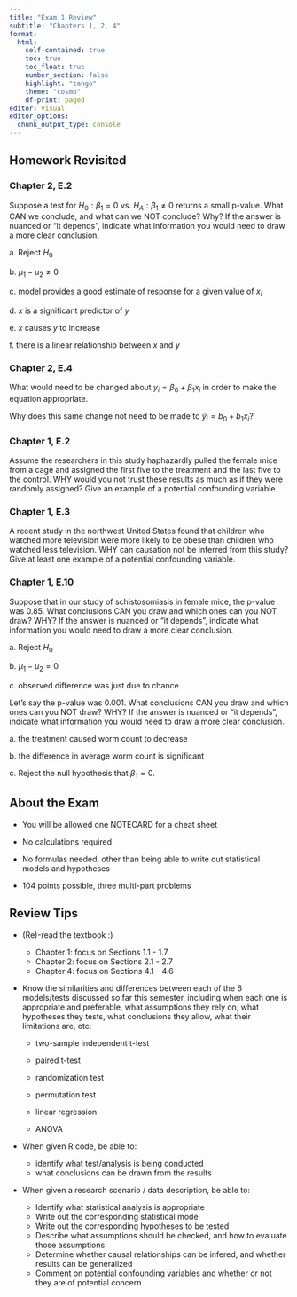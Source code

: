 ```yaml
---
title: "Exam 1 Review"
subtitle: "Chapters 1, 2, 4"
format: 
  html:
    self-contained: true
    toc: true
    toc_float: true
    number_section: false
    highlight: "tango"
    theme: "cosmo"
    df-print: paged
editor: visual
editor_options: 
  chunk_output_type: console
---
```


## Homework Revisited

### Chapter 2, E.2

Suppose a test for *H*<sub>0</sub> : *β*<sub>1</sub> = 0 vs. *H*<sub>*A*</sub> : *β*<sub>1</sub> ≠ 0 returns a small p-value. What CAN we conclude, and what can we NOT conclude? Why? If the answer is nuanced or "it depends", indicate what information you would need to draw a more clear conclusion.

a\. Reject *H*<sub>0</sub>

b\. *μ*<sub>1</sub> − *μ*<sub>2</sub> ≠ 0

c\. model provides a good estimate of response for a given value of *x*<sub>*i*</sub>

d\. *x* is a significant predictor of *y*

e\. *x* causes *y* to increase

f\. there is a linear relationship between *x* and *y*

### Chapter 2, E.4

What would need to be changed about *y*<sub>*i*</sub> = *β*<sub>0</sub> + *β*<sub>1</sub>*x*<sub>*i*</sub> in order to make the equation appropriate.

Why does this same change not need to be made to *ŷ*<sub>*i*</sub> = *b*<sub>0</sub> + *b*<sub>1</sub>*x*<sub>*i*</sub>?

### Chapter 1, E.2

Assume the researchers in this study haphazardly pulled the female mice from a cage and assigned the first five to the treatment and the last five to the control. WHY would you not trust these results as much as if they were randomly assigned? Give an example of a potential confounding variable.

### Chapter 1, E.3

A recent study in the northwest United States found that children who watched more television were more likely to be obese than children who watched less television. WHY can causation not be inferred from this study? Give at least one example of a potential confounding variable.

### Chapter 1, E.10

Suppose that in our study of schistosomiasis in female mice, the p-value was 0.85. What conclusions CAN you draw and which ones can you NOT draw? WHY? If the answer is nuanced or "it depends", indicate what information you would need to draw a more clear conclusion.

a\. Reject *H*<sub>0</sub>

b\. *μ*<sub>1</sub> − *μ*<sub>2</sub> = 0

c\. observed difference was just due to chance

Let's say the p-value was 0.001. What conclusions CAN you draw and which ones can you NOT draw? WHY? If the answer is nuanced or "it depends", indicate what information you would need to draw a more clear conclusion.

a\. the treatment caused worm count to decrease

b\. the difference in average worm count is significant

c\. Reject the null hypothesis that *β*<sub>1</sub> = 0.

## About the Exam

- You will be allowed one NOTECARD for a cheat sheet

- No calculations required

- No formulas needed, other than being able to write out statistical models and hypotheses

- 104 points possible, three multi-part problems


## Review Tips

- (Re)-read the textbook :)
    - Chapter 1: focus on Sections 1.1 - 1.7
    - Chapter 2: focus on Sections 2.1 - 2.7
    - Chapter 4: focus on Sections 4.1 - 4.6

-   Know the similarities and differences between each of the 6 models/tests discussed so far this semester, including when each one is appropriate and preferable, what assumptions they rely on, what hypotheses they tests, what conclusions they allow, what their limitations are, etc:

    -   two-sample independent t-test

    -   paired t-test

    -   randomization test

    -   permutation test

    -   linear regression

    -   ANOVA

- When given R code, be able to:

    - identify what test/analysis is being conducted
    - what conclusions can be drawn from the results

- When given a research scenario / data description, be able to:

    - Identify what statistical analysis is appropriate
    - Write out the corresponding statistical model
    - Write out the corresponding hypotheses to be tested
    - Describe what assumptions should be checked, and how to evaluate those assumptions
    - Determine whether causal relationships can be infered, and whether results can be generalized
    - Comment on potential confounding variables and whether or not they are of potential concern
    


